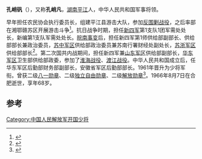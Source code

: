 '''孔峭矾'''（{{bd|1899年||1966年|8月7日}}），又称'''孔峭凡'''，[[湖南|湖南]][[平江|平江]]人，中华人民共和国军事将领。

早年担任农民协会执行委员长，组建平江县游击大队，参加[[反围剿战役|反围剿战役]]，之后率部在湘鄂赣苏区开展游击斗争<ref>{{cite news|title=高举红旗 坚持斗争——湘鄂赣边区三年游击战争的回忆|url=http://hn.rednet.cn/c/2014/10/20/3497166_11.htm|accessdate=2015-01-25|newspaper=红网|archive-date=2018-01-04|archive-url=https://web.archive.org/web/20180104073006/http://hn.rednet.cn/c/2014/10/20/3497166_11.htm|dead-url=no}}</ref>。抗日战争时期，担任[[新四军|新四军]]第1支队1团军需处处长，新编第1支队军需处处长。[[皖南事变|皖南事变]]后，担任新四军第1师供给部副部长、供给部部长兼政治委员，[[苏中军区|苏中军区]]供给部政治委员兼苏南行署财经处副处长，[[苏浙军区|苏浙军区]]供给部部长<ref>{{cite news|title=孔峭凡|url=http://www.cxxsj.org/inc/news_showtu.asp?id=362|accessdate=2015-01-25|newspaper=长兴新四军苏浙军区纪念馆|archive-date=2020-10-15|archive-url=https://web.archive.org/web/20201015194808/http://www.cxxsj.org/inc/news_showtu.asp?id=362|dead-url=no}}</ref>。第二次国共内战期间，担任新四军兼[[山东军区|山东军区]]供给部副部长，[[华东军区|华东军区]]卫生部供给部政委，参加了[[淮海战役|淮海战役]]、[[渡江战役|渡江战役]]。中华人民共和国成立后，任华东军区后勤部财务部副部长，安徽省军区后勤部部长。1961年晋升为少将军衔。曾获二级[[八一勋章_(1955年)|八一勋章]]、二级[[独立自由勋章|独立自由勋章]]、二级[[解放勋章|解放勋章]]<ref>{{cite news|title=开国少将孔峭凡|url=http://pingjiang.gov.cn/PjSsz/ShowArticle.asp?ArticleID=13400|accessdate=2015-01-25|newspaper=平江县三市镇人民政府|deadurl=yes|archiveurl=https://web.archive.org/web/20150128121543/http://pingjiang.gov.cn/PjSsz/ShowArticle.asp?ArticleID=13400|archivedate=2015-01-28}}</ref>。1966年8月7日在合肥逝世，享年68岁。

==参考==
{{reflist}}
{{中国军事人物小作品}}
[[Category:中国人民解放军开国少将|Category:中国人民解放军开国少将]]